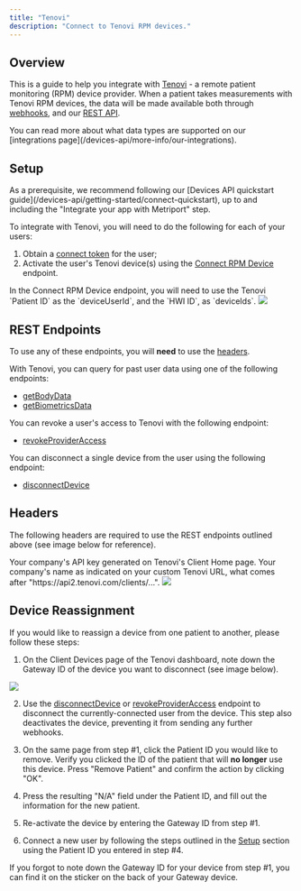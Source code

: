 ```yaml
---
title: "Tenovi"
description: "Connect to Tenovi RPM devices."
---
```


## Overview

This is a guide to help you integrate with [Tenovi](https://tenovi.com/) - a remote patient monitoring (RPM) device provider.
When a patient takes measurements with Tenovi RPM devices, the data will be made available both through [webhooks](/home/api-info/webhooks),
and our [REST API](/devices-api/api-reference/get-biometrics-data).

<Tip>
  You can read more about what data types are supported on our [integrations
  page](/devices-api/more-info/our-integrations).
</Tip>

## Setup

<Tip>
  As a prerequisite, we recommend following our [Devices API quickstart
  guide](/devices-api/getting-started/connect-quickstart), up to and including the "Integrate your
  app with Metriport" step.
</Tip>

To integrate with Tenovi, you will need to do the following for each of your users:

1. Obtain a [connect token](/devices-api/api-reference/user/create-connect-token) for the user;
1. Activate the user's Tenovi device(s) using the [Connect RPM Device](/devices-api/api-reference/connect/connect-rpm-device) endpoint.

<Info>
  In the Connect RPM Device endpoint, you will need to use the Tenovi `Patient ID` as the
  `deviceUserId`, and the `HWI ID`, as `deviceIds`.
</Info>

<img className="h-100" src="/images/tenovi-dashboard.png" />

## REST Endpoints

<Warning>To use any of these endpoints, you will **need** to use the [headers](#headers).</Warning>

With Tenovi, you can query for past user data using one of the following endpoints:

- [getBodyData](/devices-api/api-reference/get-body-data)
- [getBiometricsData](/devices-api/api-reference/get-biometrics-data)

You can revoke a user's access to Tenovi with the following endpoint:

- [revokeProviderAccess](/devices-api/api-reference/user/revoke-provider-access)

You can disconnect a single device from the user using the following endpoint:

- [disconnectDevice](/devices-api/api-reference/user/disconnect-device)

## Headers

The following headers are required to use the REST endpoints outlined above (see image below for reference).

<ParamField header="x-tenovi-api-key" type="string" required>
  Your company's API key generated on Tenovi's Client Home page.
</ParamField>

<ParamField header="x-tenovi-client-name" type="string" required>
  Your company's name as indicated on your custom Tenovi URL, what comes after
  "https://api2.tenovi.com/clients/...".
</ParamField>

<img className="h-100" src="/images/tenovi-client-home.png" />

## Device Reassignment

If you would like to reassign a device from one patient to another, please follow these steps:

1. On the Client Devices page of the Tenovi dashboard, note down the Gateway ID of the device you want to disconnect (see image below).

<img className="h-100" src="/images/tenovi-gateway-id.png" />

2. Use the [disconnectDevice](/devices-api/api-reference/user/disconnect-device) or [revokeProviderAccess](/devices-api/api-reference/user/revoke-provider-access) endpoint to disconnect the currently-connected user from the device. This step also deactivates the device, preventing it from sending any further webhooks.

3. On the same page from step #1, click the Patient ID you would like to remove. Verify you clicked the ID of the patient that will **no longer** use this device. Press "Remove Patient" and confirm the action by clicking "OK".

4. Press the resulting "N/A" field under the Patient ID, and fill out the information for the new patient.

5. Re-activate the device by entering the Gateway ID from step #1.

6. Connect a new user by following the steps outlined in the [Setup](#setup) section using the Patient ID you entered in step #4.

<Tip>
  If you forgot to note down the Gateway ID for your device from step #1, you can find it on the
  sticker on the back of your Gateway device.
</Tip>
